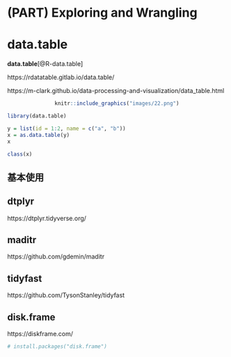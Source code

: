 
# (PART) Exploring and Wrangling {-}  

# data.table {#data-table}  

**data.table**[@R-data.table]

https://rdatatable.gitlab.io/data.table/  

https://m-clark.github.io/data-processing-and-visualization/data_table.html   

<center>
```r
knitr::include_graphics("images/22.png")
```
</center>

```r
library(data.table)
```


```r
y = list(id = 1:2, name = c("a", "b"))
x = as.data.table(y)
x
```

```r
class(x)
```


## 基本使用 {#data-table-basics}



## dtplyr  

https://dtplyr.tidyverse.org/  


## maditr  

https://github.com/gdemin/maditr  


## tidyfast  

https://github.com/TysonStanley/tidyfast  

## disk.frame  

https://diskframe.com/  


```r
# install.packages("disk.frame")  
```

